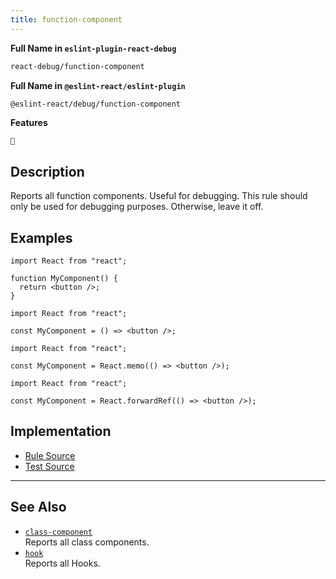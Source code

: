 ```yaml
---
title: function-component
---
```


**Full Name in `eslint-plugin-react-debug`**

```sh copy
react-debug/function-component
```

**Full Name in `@eslint-react/eslint-plugin`**

```sh copy
@eslint-react/debug/function-component
```

**Features**

`🐞`

## Description

Reports all function components. Useful for debugging. This rule should only be used for debugging purposes. Otherwise, leave it off.

## Examples

```tsx
import React from "react";

function MyComponent() {
  return <button />;
}
```

```tsx
import React from "react";

const MyComponent = () => <button />;
```

```tsx
import React from "react";

const MyComponent = React.memo(() => <button />);
```

```tsx
import React from "react";

const MyComponent = React.forwardRef(() => <button />);
```

## Implementation

- [Rule Source](https://github.com/Rel1cx/eslint-react/tree/main/packages/plugins/eslint-plugin-react-debug/src/rules/function-component.ts)
- [Test Source](https://github.com/Rel1cx/eslint-react/tree/main/packages/plugins/eslint-plugin-react-debug/src/rules/function-component.spec.ts)

---

## See Also

- [`class-component`](./debug-class-component)\
  Reports all class components.
- [`hook`](./debug-hook)\
  Reports all Hooks.
